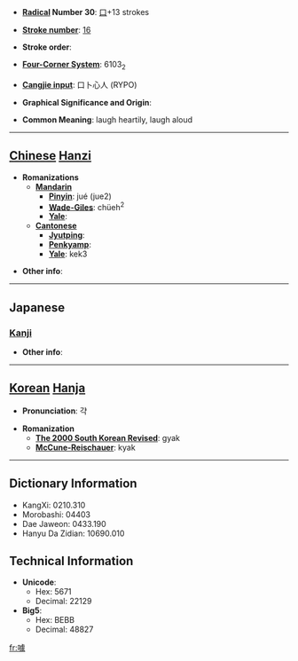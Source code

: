 * '''[[Wiktionary:Chinese radical index| Radical]] Number 30''': [[Wiktionary:Chinese radical index 口|口]]+13 strokes

* '''[[Wiktionary:Chinese total strokes index|Stroke number]]''': [[Wiktionary:Chinese total strokes index 16|16]]

* '''Stroke order''': 

* '''[[Wiktionary:Chinese four corner index|Four-Corner System]]''': 6103<sub>2</sub>

* '''[[Wiktionary:Chinese Cangjie index|Cangjie input]]''': 口卜心人 (RYPO)

* '''Graphical Significance and Origin''': 

* '''Common Meaning''': laugh heartily, laugh aloud

----

== [[Chinese]] [[Hanzi]] ==

* '''Romanizations'''
** '''[[Mandarin]]'''
*** '''[[Pinyin]]''': jué (jue2)
*** '''[[Wade-Giles]]''': chüeh<sup>2</sup>
*** '''[[Yale]]''': 
** '''[[Cantonese]]'''
*** '''[[Jyutping]]''':
*** '''[[Penkyamp]]''': 
*** '''[[Yale]]''': kek3

* '''Other info''': 

----

==Japanese==
===[[Kanji]]===
{{kanji|on readings=[[きゃく]] (kyaku), [[がく]] (gaku)|kun readings=}}

* '''Other info''':  

----

== [[Korean]] [[Hanja]] ==

* '''Pronunciation''': 갹

* '''Romanization'''
** '''[[The 2000 South Korean Revised Romanization|The 2000 South Korean Revised]]''': gyak
** '''[[McCune-Reischauer]]''': kyak

----

== Dictionary Information ==

* KangXi: 0210.310
* Morobashi: 04403
* Dae Jaweon: 0433.190
* Hanyu Da Zidian: 10690.010

== Technical Information ==

* '''Unicode''':
** Hex: 5671
** Decimal: 22129
* '''Big5''':
** Hex: BEBB
** Decimal: 48827

[[fr:噱]]